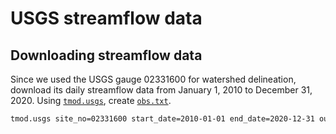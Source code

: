 # USGS streamflow data

## Downloading streamflow data

Since we used the USGS gauge 02331600 for watershed delineation, download its daily streamflow data from January 1, 2010 to December 31, 2020. Using [`tmod.usgs`](https://github.com/HuidaeCho/nsf-pose-2025-r.topmodel-workshop/raw/master/scripts/tmod.usgs), create [`obs.txt`](https://github.com/HuidaeCho/nsf-pose-2025-r.topmodel-workshop/raw/master/data/obs.txt).

```bash
tmod.usgs site_no=02331600 start_date=2010-01-01 end_date=2020-12-31 output=obs.txt
```